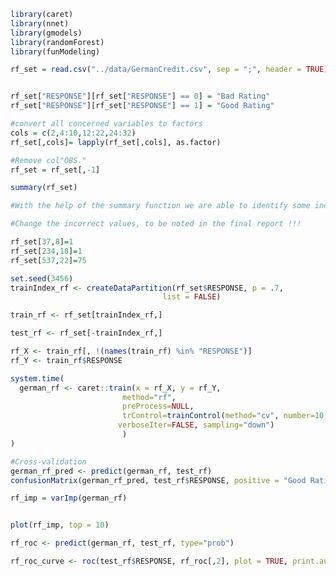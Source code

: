 ```r
library(caret)
library(nnet)
library(gmodels)
library(randomForest)
library(funModeling)

rf_set = read.csv("../data/GermanCredit.csv", sep = ";", header = TRUE)


rf_set["RESPONSE"][rf_set["RESPONSE"] == 0] = "Bad Rating"
rf_set["RESPONSE"][rf_set["RESPONSE"] == 1] = "Good Rating"

#convert all concerned variables to factors
cols = c(2,4:10,12:22,24:32)
rf_set[,cols]= lapply(rf_set[,cols], as.factor)

#Remove col"OBS."
rf_set = rf_set[,-1]

summary(rf_set)

#With the help of the summary function we are able to identify some incorrect values such as edutcation = -1, age = 125 and guarantor = 2 (only one occurrence of 2, might be a typo) 

#Change the incorrect values, to be noted in the final report !!!

rf_set[37,8]=1
rf_set[234,18]=1
rf_set[537,22]=75

```

```r
set.seed(3456)
trainIndex_rf <- createDataPartition(rf_set$RESPONSE, p = .7,
                                  list = FALSE)

train_rf <- rf_set[trainIndex_rf,]

test_rf <- rf_set[-trainIndex_rf,]
```


```r

rf_X <- train_rf[, !(names(train_rf) %in% "RESPONSE")]
rf_Y <- train_rf$RESPONSE

system.time(
  german_rf <- caret::train(x = rf_X, y = rf_Y,
                         method="rf",
                         preProcess=NULL,
                         trControl=trainControl(method="cv", number=10,
                        verboseIter=FALSE, sampling="down")
                         )
)

```

```r
#Cross-validation
german_rf_pred <- predict(german_rf, test_rf)
confusionMatrix(german_rf_pred, test_rf$RESPONSE, positive = "Good Rating")

```

```r

rf_imp = varImp(german_rf)


plot(rf_imp, top = 10)

```

```r
rf_roc <- predict(german_rf, test_rf, type="prob")

rf_roc_curve <- roc(test_rf$RESPONSE, rf_roc[,2], plot = TRUE, print.auc = TRUE, asp = NA)
```

